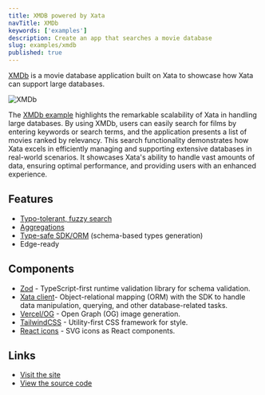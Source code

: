 ```yaml
---
title: XMDB powered by Xata
navTitle: XMDb
keywords: ['examples']
description: Create an app that searches a movie database 
slug: examples/xmdb
published: true
---
```


[XMDb](https://xmdb.vercel.app/) is a movie database application built on Xata to showcase how Xata can support large databases.

![XMDb](images/xmdb.png)

The [XMDb example](https://github.com/xataio/xmdb) highlights the remarkable scalability of Xata in handling large databases. By using XMDb, users can easily search for films by entering keywords or search terms, and the application presents a list of movies ranked by relevancy. This search functionality demonstrates how Xata excels in efficiently managing and supporting extensive databases in real-world scenarios. It showcases Xata's ability to handle vast amounts of data, ensuring optimal performance, and providing users with an enhanced experience.

## Features

- [Typo-tolerant, fuzzy search](/docs/typescript-client/search)
- [Aggregations](/docs/typescript-client/aggregate)
- [Type-safe SDK/ORM](/docs/typescript-client/overview) (schema-based types generation)
- Edge-ready

## Components

- [Zod](https://zod.dev) - TypeScript-first runtime validation library for schema validation.
- [Xata client](https://xata.io/docs/getting-started/cli)- Object-relational mapping (ORM) with the SDK to handle data manipulation, querying, and other database-related tasks.
- [Vercel/OG](https://vercel.com/docs/concepts/functions/edge-functions/og-image-generation#using-@vercel/o) - Open Graph (OG) image generation.
- [TailwindCSS](https://tailwindcss.com) - Utility-first CSS framework for style.
- [React icons](https://react-icons-kit.vercel.app) - SVG icons as React components.

## Links

- [Visit the site](https://xmdb.vercel.app/)
- [View the source code](https://github.com/xataio/xmdb)
